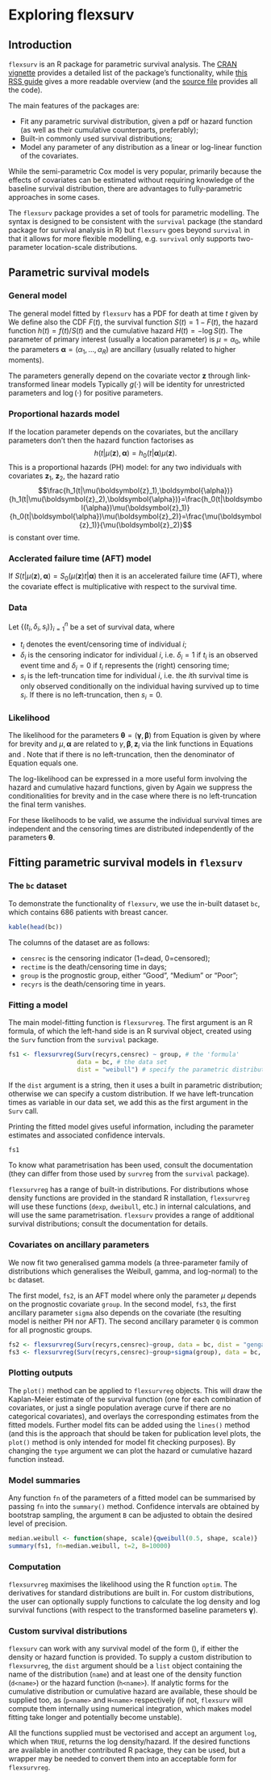 # Exploring flexsurv

## Introduction

$\texttt{flexsurv}$ is an R package for parametric survival analysis. The [CRAN vignette](https://cran.r-project.org/web/packages/flexsurv/flexsurv.pdf) provides a detailed list of the package's functionality, while [this RSS guide](https://www.jstatsoft.org/article/view/v070i08) gives a more readable overview (and the [source file](https://github.com/chjackson/flexsurv-dev/blob/master/vignettes/flexsurv.Rnw) provides all the code).

The main features of the packages are:

* Fit any parametric survival distribution, given a pdf or hazard function (as well as their cumulative counterparts, preferably);
* Built-in commonly used survival distributions;
* Model any parameter of any distribution as a linear or log-linear function of the covariates.

While the semi-parametric Cox model is very popular, primarily because the effects of covariates can be estimated without requiring knowledge of the baseline survival distribution, there are advantages to fully-parametric approaches in some cases.

The $\texttt{flexsurv}$ package provides a set of tools for parametric modelling. The syntax is designed to be consistent with the $\texttt{survival}$ package (the standard package for survival analysis in R) but $\texttt{flexsurv}$ goes beyond $\texttt{survival}$ in that it allows for more flexible modelling, e.g. $\texttt{survival}$ only supports two-parameter location-scale distributions.

## Parametric survival models

### General model

The general model fitted by $\texttt{flexsurv}$ has a PDF for death at time $t$ given by 
\begin{equation}\label{eqn:general_model}
f(t|\mu(\boldsymbol{z}),\boldsymbol{\alpha}(\boldsymbol{z})), \quad t\geq 0
\end{equation}
We define also the CDF $F(t)$, the survival function $S(t)=1-F(t)$, the hazard function $h(t)=f(t)/S(t)$ and the cumulative hazard $H(t)=-\log S(t)$. The parameter of primary interest (usually a location parameter)
 is $\mu=\alpha_0$, while the parameters $\boldsymbol{\alpha}=(\alpha_1,\ldots,\alpha_R)$ are ancillary (usually related to higher moments).
 
The parameters generally depend on the covariate vector $\boldsymbol{z}$ through link-transformed linear models
 \begin{align}
  g_0(\mu(\boldsymbol{z})) &=\gamma_0+\boldsymbol{\beta}_0^T\boldsymbol{z} \label{eqn:link_function_1} \\ 
  g_r(\alpha_r(\boldsymbol{z}))&=\gamma_r+\boldsymbol{\beta}_r^T\boldsymbol{z} \label{eqn:link_function_2}
\end{align}
Typically $g(\cdot)$ will be identity for unrestricted parameters and $\log(\cdot)$ for positive parameters.
 
### Proportional hazards model
 
 If the location parameter depends on the covariates, but the ancillary parameters don't then the hazard function factorises as 
$$h(t|\mu(\boldsymbol{z}),\boldsymbol{\alpha})=h_0(t|\boldsymbol{\alpha})\mu(\boldsymbol{z}).$$
This is a proportional hazards (PH) model: for any two individuals with covariates $\boldsymbol{z}_1$, $\boldsymbol{z}_2$, the hazard ratio 
$$\frac{h_1(t|\mu(\boldsymbol{z}_1),\boldsymbol{\alpha})}{h_1(t|\mu(\boldsymbol{z}_2),\boldsymbol{\alpha})}=\frac{h_0(t|\boldsymbol{\alpha})\mu(\boldsymbol{z}_1)}{h_0(t|\boldsymbol{\alpha})\mu(\boldsymbol{z}_2)}=\frac{\mu(\boldsymbol{z}_1)}{\mu(\boldsymbol{z}_2)}$$ is constant over time.

### Acclerated failure time (AFT) model

If $S(t|\mu(\boldsymbol{z}),\boldsymbol{\alpha})=S_0(\mu(\boldsymbol{z})t|\boldsymbol{\alpha})$ then it is an accelerated failure time (AFT), where the covariate effect is multiplicative with respect to the survival time.

### Data

Let $\{(t_i,\delta_i,s_i)\}_{i=1}^n$ be a set of survival data, where 

* $t_i$ denotes the event/censoring time of individual $i$;
* $\delta_i$ is the censoring indicator for individual $i$, i.e. $\delta_i=1$ if $t_i$ is an observed event time and $\delta_i=0$ if $t_i$ represents the (right) censoring time;
* $s_i$ is the left-truncation time for individual $i$, i.e. the $i$th survival time is only observed conditionally on the individual having survived up to time $s_i$. If there is no left-truncation, then $s_i=0$.

### Likelihood

The likelihood for the parameters $\boldsymbol{\theta}=(\boldsymbol{\gamma},\boldsymbol{\beta})$ from Equation \ref{eqn:general_model} is given by
\begin{equation}\label{eqn:lkhd}
l(\boldsymbol{\theta}|\boldsymbol{t},\boldsymbol{\delta},\boldsymbol{s})=\frac{\prod_{i:\,\delta_i=1}f_i(t_i)\prod_{i:\,\delta_i=1}S_i(t_i)}{\prod_{i}S_i(s_i)}.
\end{equation}
where
\begin{align*}
f_i(t_i) &= f_i(t_i|\mu(\boldsymbol{z}_i),\boldsymbol{\alpha}(\boldsymbol{z}_i)) \\
S_i(t_i) &= S_i(t_i|\mu(\boldsymbol{z}_i),\boldsymbol{\alpha}(\boldsymbol{z}_i)) \\
\end{align*}
for brevity and $\mu,\boldsymbol{\alpha}$ are related to $\gamma,\boldsymbol{\beta},\boldsymbol{z}_i$ via the link functions in Equations \ref{eqn:link_function_1} and \ref{eqn:link_function_2}. Note that if there is no left-truncation, then the denominator of Equation \ref{eqn:lkhd} equals one.

The log-likelihood can be expressed in a more useful form involving the hazard and cumulative hazard functions, given by 
\begin{equation}\label{eqn:log_lkhd}
\log l(\boldsymbol{\theta}|\boldsymbol{t},\boldsymbol{\delta},\boldsymbol{s})=\sum_{i:\,\delta_i=1}\log h_i(t_i) - \sum_{i}H_i(t_i) +\sum_{i} H_i(s_i).
\end{equation}
Again we suppress the conditionalities for brevity and in the case where there is no left-truncation the final term vanishes.

For these likelihoods to be valid, we assume the individual survival times are independent and the censoring times are distributed independently of the parameters $\boldsymbol{\theta}$.

## Fitting parametric survival models in $\texttt{flexsurv}$

### The $\texttt{bc}$ dataset

To demonstrate the functionality of $\texttt{flexsurv}$, we use the in-built dataset $\texttt{bc}$, which contains 686 patients with breast cancer. 

```r
kable(head(bc))
```

The columns of the dataset are as follows:

* $\texttt{censrec}$ is the censoring indicator (1=dead, 0=censored);
* $\texttt{rectime}$ is the death/censoring time in days;
* $\texttt{group}$ is the prognostic group, either "Good", "Medium" or "Poor";
* $\texttt{recyrs}$ is the death/censoring time in years.

### Fitting a model

The main model-fitting function is $\texttt{flexsurvreg}$. The first argument is an R formula, of which the left-hand side is an R survival object, created using the $\texttt{Surv}$ function from the $\texttt{survival}$ package.

```r
fs1 <- flexsurvreg(Surv(recyrs,censrec) ~ group, # the 'formula'
                   data = bc, # the data set
                   dist = "weibull") # specify the parametric distribution
```

If the $\texttt{dist}$ argument is a string, then it uses a built in parametric distribution; otherwise we can specify a custom distribution. If we have left-truncation times as variable in our data set, we add this as the first argument in the $\texttt{Surv}$ call. 

Printing the fitted model gives useful information, including the parameter estimates and associated confidence intervals. 

```r
fs1
```

To know what parametrisation has been used, consult the documentation (they can differ from those used by $\texttt{survreg}$ from the $\texttt{survival}$ package).

$\texttt{flexsurvreg}$ has a range of built-in distributions. For distributions whose density functions are provided in the standard R installation, $\texttt{flexsurvreg}$ will use these functions ($\texttt{dexp}$, $\texttt{dweibull}$, etc.) in internal calculations, and will use the same parametrisation. $\texttt{flexsurv}$ provides a range of additional survival distributions; consult the documentation for details. 

### Covariates on ancillary parameters

We now fit two generalised gamma models (a three-parameter family of distributions which generalises the Weibull, gamma, and log-normal) to the $\texttt{bc}$ dataset.

The first model, $\texttt{fs2}$, is an AFT model where only the parameter $\mu$ depends on the prognostic covariate $\texttt{group}$. In the second model, $\texttt{fs3}$, the first ancillary parameter $\texttt{sigma}$ also depends on the covariate (the resulting model is neither PH nor AFT). The second ancillary parameter $\texttt{Q}$ is common for all prognostic groups. 

```r
fs2 <- flexsurvreg(Surv(recyrs,censrec)~group, data = bc, dist = "gengamma")
fs3 <- flexsurvreg(Surv(recyrs,censrec)~group+sigma(group), data = bc, dist = "gengamma")
```

### Plotting outputs

The $\texttt{plot()}$ method can be applied to $\texttt{flexsurvreg}$ objects. This will draw the Kaplan-Meier estimate of the survival function (one for each combination of covariates, or just a single population average curve if there are no categorical covariates), and overlays the corresponding estimates from the fitted models. Further model fits can be added using the $\texttt{lines()}$ method (and this is the approach that should be taken for publication level plots, the $\texttt{plot()}$ method is only intended for model fit checking purposes). By changing the $\texttt{type}$ argument we can plot the hazard or cumulative hazard function instead.

### Model summaries

Any function $\texttt{fn}$ of the parameters of a fitted model can be summarised by passing $\texttt{fn}$ into the $\texttt{summary()}$ method. Confidence intervals are obtained by bootstrap sampling, the argument $\texttt{B}$ can be adjusted to obtain the desired level of precision.

```r
median.weibull <- function(shape, scale){qweibull(0.5, shape, scale)}
summary(fs1, fn=median.weibull, t=2, B=10000)
```

### Computation

$\texttt{flexsurvreg}$ maximises the likelihood using the R function $\texttt{optim}$. The derivatives for standard distributions are built in. For custom distributions, the user can optionally supply functions to calculate the log density and log survival functions (with respect to the transformed baseline parameters $\boldsymbol{\gamma}$).

### Custom survival distributions

$\texttt{flexsurv}$ can work with any survival model of the form (\ref{eqn:general_model}), if either the density or hazard function is provided. 
To supply a custom distribution to $\texttt{flexsurvreg}$, the $\texttt{dist}$ argument should be a $\texttt{list}$ object containing the name of the distribution ($\texttt{name}$) and at least one of the density function ($\texttt{d<name>}$) or the hazard function ($\texttt{h<name>}$). If analytic forms for the cumulative distribution or cumulative hazard are available, these should be supplied too, as ($\texttt{p<name>}$ and $\texttt{H<name>}$ respectively (if not, $\texttt{flexsurv}$ will compute them internally using numerical integration, which makes model fitting take longer and potentially become unstable). 

All the functions supplied must be vectorised and accept an argument $\texttt{log}$, which when $\texttt{TRUE}$, returns the log density/hazard. If the desired functions are available in another contributed R package, they can be used, but a wrapper may be needed to convert them into an acceptable form for $\texttt{flexsurvreg}$.